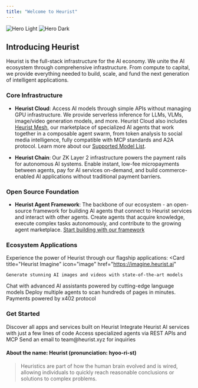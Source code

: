 ```yaml
---
title: "Welcome to Heurist"
---
```


<img
  className="block dark:hidden"
  src="/images/hero/light.png"
  alt="Hero Light"
/>
<img
  className="hidden dark:block"
  src="/images/hero/dark.png"
  alt="Hero Dark"
/>

## Introducing Heurist

Heurist is the full-stack infrastructure for the AI economy. We unite the AI ecosystem through comprehensive infrastructure. From compute to capital, we provide everything needed to build, scale, and fund the next generation of intelligent applications.

### Core Infrastructure

- **Heurist Cloud**: Access AI models through simple APIs without managing GPU infrastructure. We provide serverless inference for LLMs, VLMs, image/video generation models, and more. Heurist Cloud also includes [Heurist Mesh](https://docs.heurist.ai/agent-framework/heurist-mesh), our marketplace of specialized AI agents that work together in a composable agent swarm, from token analysis to social media intelligence, fully compatible with MCP standards and A2A protocol. Learn more about our [Supported Model List](https://docs.heurist.ai/dev-guide/supported-models).

- **Heurist Chain**: Our ZK Layer 2 infrastructure powers the payment rails for autonomous AI systems. Enable instant, low-fee micropayments between agents, pay for AI services on-demand, and build commerce-enabled AI applications without traditional payment barriers.

### Open Source Foundation
- **Heurist Agent Framework**: The backbone of our ecosystem - an open-source framework for building AI agents that connect to Heurist services and interact with other agents. Create agents that acquire knowledge, execute complex tasks autonomously, and contribute to the growing agent marketplace. [Start building with our framework](https://agent.heurist.ai/)

### Ecosystem Applications
Experience the power of Heurist through our flagship applications:
<CardGroup cols={3}>
  <Card
    title="Heurist Imagine"
    icon="image"
    href="https://imagine.heurist.ai"
  >
    Generate stunning AI images and videos with state-of-the-art models
  </Card>
  <Card
    title="Pondera"
    icon="message"
    href="https://pondera.heurist.ai"
  >
    Chat with advanced AI assistants powered by cutting-edge language models
  </Card>
  <Card
    title="Heurist Deep Research"
    icon="magnifying-glass"
    href="https://research.heurist.ai"
  >
    Deploy multiple agents to scan hundreds of pages in minutes. Payments powered by x402 protocol
  </Card>
</CardGroup>

### Get Started
<CardGroup cols={2}>
  <Card
    title="Explore Heurist Ecosystem"
    icon="globe"
    href="https://www.heurist.ai/ecosystem"
  >
    Discover all apps and services built on Heurist
  </Card>
  <Card
    title="Start Building"
    icon="code"
    href="https://docs.heurist.ai/dev-guide/integration-overview"
  >
    Integrate Heurist AI services with just a few lines of code
  </Card>
</CardGroup>
<CardGroup cols={2}>
  <Card
    title="Heurist Mesh Agents"
    icon="network-wired"
    href="https://docs.heurist.ai/agent-framework/heurist-mesh"
  >
    Access specialized agents via REST APIs and MCP
  </Card>
  <Card
    title="Contact Us"
    icon="envelope"
    href="mailto:team@heurist.xyz"
  >
    Send an email to team@heurist.xyz for inquiries
  </Card>
</CardGroup>

#### About the name: Heurist (pronunciation: hyoo-ri-st)

> Heuristics are part of how the human brain evolved and is wired, allowing individuals to quickly reach reasonable conclusions or solutions to complex problems.
